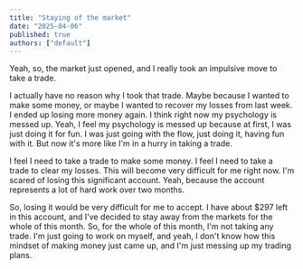 ```yaml
---
title: "Staying of the market"
date: "2025-04-06"
published: true
authors: ["default"]
---
```


Yeah, so, the market just opened, and I really took an impulsive move to take a trade. 

I actually have no reason why I took that trade. 
Maybe because I wanted to make some money, or maybe I wanted to recover my losses from last week. I ended up losing more money again. I think right now my psychology is messed up. Yeah, I feel my psychology is messed up because at first, I was just doing it for fun. I was just going with the flow, just doing it, having fun with it. But now it's more like I'm in a hurry in taking a trade. 

I feel I need to take a trade to make some money. I feel I need to take a trade to clear my losses. This will become very difficult for me right now. I'm scared of losing this significant account. Yeah, because the account represents a lot of hard work over two months. 

So, losing it would be very difficult for me to accept. I have about $297 left in this account, and I've decided to stay away from the markets for the whole of this month. So, for the whole of this month, I'm not taking any trade. I'm just going to work on myself, and yeah, I don't know how this mindset of making money just came up, and I'm just messing up my trading plans.